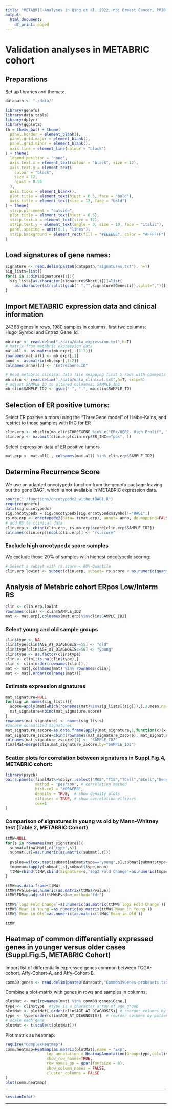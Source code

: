 ---
title: "METABRIC-Analyses in Qing et al. 2022, npj Breast Cancer, PMID: 36344517"
output:
  html_document:
    df_print: paged
---

# Validation analyses in METABRIC cohort

## Preparations

Set up libraries and themes:

```{r}
datapath <- "./data/"

library(genefu)
library(data.table)
library(dplyr)
library(ggplot2)
th = theme_bw() + theme(
  panel.border = element_blank(),
  panel.grid.major = element_blank(),
  panel.grid.minor = element_blank(),
  axis.line = element_line(colour = "black")
) + theme(
  legend.position = 'none',
  axis.text.x = element_text(colour = "black", size = 12),
  axis.text.y = element_text(
    colour = "black",
    size = 12,
    hjust = 0.95
  ),
  axis.ticks = element_blank(),
  plot.title = element_text(hjust = 0.5, face = "bold"),
  axis.title = element_text(size = 12, face = "bold")
) + theme(
  strip.placement = "outside",
  plot.title = element_text(hjust = 0.5),
  strip.text.x = element_text(size = 12),
  strip.text.y = element_text(angle = 0, size = 10, face = "italic"),
  panel.spacing = unit(0.1, "lines"),
  strip.background = element_rect(fill = "#EEEEEE", color = "#FFFFFF")
)
```

## Load signatures of gene names:
```{r}
signature <- read.delim(paste0(datapath,"signatures.txt"), h=T)
sig_lists=list()
for(i in 1:dim(signature)[1]){
  sig_lists[as.character(signature$Short[i])]=list(
    as.character(strsplit(gsub(" ","",signature$Genes[i]),split=",")[[1]]))
}
```


## Import METABRIC expression data and clinical information
24368 genes in rows,  1980 samples in columns, first two columns: Hugo_Symbol and Entrez_Gene_Id.

```{r}
mb.expr <- read.delim("./data/data_expression.txt",h=T)
# Matrix from metabric expression data
mat.all <- as.matrix(mb.expr[,-(1:2)])
rownames(mat.all) <- mb.expr[,1]
anno <- as.matrix(mb.expr[,1:2])
colnames(anno)[2] <- "EntrezGene.ID"

# Read metabric clinical data file skipping first 5 rows with comments on variables
mb.clin <- read.delim("./data/data_clinical.txt",h=T, skip=5)
# adjust SAMPLE_ID to altered colnames: SAMPLE_ID2
mb.clin$SAMPLE_ID2 <- gsub("-", ".", mb.clin$SAMPLE_ID)
```

## Selection of ER positive tumors:

Select ER positive tumors using the "ThreeGene model" of Haibe-Kains, and restrict to those samples with IHC for ER
```{r}
clin.erp <- mb.clin[mb.clin$THREEGENE %in% c("ER+/HER2- High Prolif", "ER+/HER2- Low Prolif"), ]
clin.erp <- na.omit(clin.erp[clin.erp$ER_IHC=="pos", ])
```

Select expression data of ER positive tumors
```{r}
mat.erp <- mat.all[ , colnames(mat.all) %in% clin.erp$SAMPLE_ID2]
```

## Determine Recurrence Score
We use an adapted oncotypedx function from the genefu package leaving out the gene BAG1, which is not available in METABRIC expression data.
```{r}
source("./functions/oncotypedx2_withoutBAG1.R")
require(genefu)
data(sig.oncotypedx)
sig.oncotypedx = sig.oncotypedx[sig.oncotypedx$symbol!="BAG1",]
rs.mb.erp <- oncotypedx2(data= t(mat.erp), annot= anno, do.mapping=FALSE, verbose=TRUE)
# add RS to clinical data
clin.erp <- cbind(clin.erp, rs.mb.erp$score[clin.erp$SAMPLE_ID2])
colnames(clin.erp)[ncol(clin.erp)] <- "rs.score"
```

### Exclude high oncotypedx score samples
We exclude those 20% of samples with highest oncotypedx scoring:
```{r}
# Select a subset with rs.score < 80%-Quantile 
clin.erp.lowint <- subset(clin.erp, subset= rs.score < as.numeric(quantile(rs.score, probs=0.8)))
```


## Analysis of Metabric cohort ERpos Low/Interm RS

```{r}
clin <- clin.erp.lowint
rownames(clin) <- clin$SAMPLE_ID2
mat <- mat.erp[,colnames(mat.erp)%in%clin$SAMPLE_ID2]
```

### Select young and old sample groups
```{r}
clin$type <- NA
clin$type[clin$AGE_AT_DIAGNOSIS>=55] <- "old"
clin$type[clin$AGE_AT_DIAGNOSIS<=50] <- "young"
clin$type <- as.factor(clin$type)
clin <- clin[!is.na(clin$type),]
clin <- clin[order(rownames(clin)),]
mat <- mat[,colnames(mat) %in% rownames(clin)]
mat <- mat[,order(colnames(mat))]
```

### Estimate expression signatures

```{r}
mat_signature=NULL
for(sig in names(sig_lists)){
  score=apply(mat[which(rownames(mat)%in%sig_lists[[sig]]),],2,mean,na.rm=TRUE)
  mat_signature=rbind(mat_signature,score)
}
rownames(mat_signature) <- names(sig_lists)
#zscore normalized signatures
mat_signature_zscore=as.data.frame(apply(mat_signature,1,function(x)(x-mean(x))/sd(x)),na.rm=TRUE)
mat_signature_zscore=cbind(rownames(mat_signature_zscore), mat_signature_zscore)
colnames(mat_signature_zscore)[1] <- "SAMPLE_ID2"
finalMat=merge(clin,mat_signature_zscore,by="SAMPLE_ID2")
```


### Scatter plots for correlation between signatures in Suppl.Fig.4, METABRIC cohort:

```{r}
library(psych)
pairs.panels(finalMat%>%dplyr::select("MKS","TIS","TCell","BCell","DendriticCell","MastCell","ERS","ERS_luminal","ERS_Pos_Symmans","ERS_Neg_Symmans")%>%mutate_all(~as.numeric(as.matrix(.))), 
             method = "pearson", # correlation method
             hist.col = "#00AFBB",
             density = TRUE,  # show density plots
             ellipses = TRUE, # show correlation ellipses
             cex=1
)
```

### Comparison of signatures in young vs old by Mann-Whitney test (Table 2, METABRIC Cohort)

```{r}
ttMW=NULL
for(s in rownames(mat_signature)){
  submat=finalMat[,c("type",s)]
  submat[,s]=as.numeric(as.matrix(submat[,s]))
  
  pvalue=wilcox.test(submat[submat$type=="young",s],submat[submat$type=="old",s])$p.value
  tmpmean=tapply(submat[,s],submat$type,mean)
  ttMW=rbind(ttMW,cbind(Signature=s,'log2 Fold Change'=as.numeric(tmpmean["young"])-as.numeric(tmpmean["old"]),'Mean in Young'=tmpmean["young"],'Mean in Old'=tmpmean["old"],Pvalue=pvalue))
}

ttMW=as.data.frame(ttMW)
ttMW$Pvalue=as.numeric(as.matrix(ttMW$Pvalue))
ttMW$FDR=p.adjust(ttMW$Pvalue,method="fdr")

ttMW$`log2 Fold Change`=as.numeric(as.matrix(ttMW$`log2 Fold Change`))
ttMW$`Mean in Young`=as.numeric(as.matrix(ttMW$`Mean in Young`))
ttMW$`Mean in Old`=as.numeric(as.matrix(ttMW$`Mean in Old`))

ttMW
```

## Heatmap of common differentially expressed genes in younger versus older cases (Suppl.Fig.5, METABRIC Cohort)

Import list of differentially expressed genes common between TCGA-cohort, Affy-Cohort-A, and Affy-Cohort-B.

```{r}
comm39.genes <- read.delim(paste0(datapath,"Common39Genes-probesets.txt"),h=T)
```

Combine a plot-matrix with genes in rows and samples in columns:

```{r}
plotMat <- mat[rownames(mat) %in% comm39.genes$Gene,]
type <- clin$type  #type is a character array of age group
plotMat <- plotMat[,order(clin$AGE_AT_DIAGNOSIS)] # reorder columns by patients age
type <- type[order(clin$AGE_AT_DIAGNOSIS)]  # reorder columns by patients age
# scale each gene
plotMat <- t(scale(t(plotMat)))
```

Plot matrix as heatmap:
```{r}
require("ComplexHeatmap")
comm.heatmap=Heatmap(as.matrix(plotMat),name = "Exp",
                  top_annotation = HeatmapAnnotation(Group=type,col=list(Group=c("old"="lightgreen","young"="red"))),
                  show_row_names=TRUE,
                  row_names_gp = gpar(fontsize = 8),
                  show_column_names = FALSE,
                  cluster_columns = FALSE
)
plot(comm.heatmap)
```

------------------------------------------------------------------------

```{r}
sessionInfo()
```

------------------------------------------------------------------------

